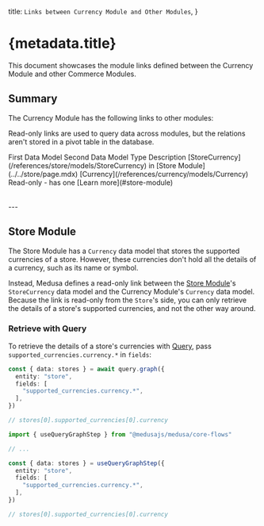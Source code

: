 
  title: `Links between Currency Module and Other Modules`,
}

# {metadata.title}

This document showcases the module links defined between the Currency Module and other Commerce Modules.

## Summary

The Currency Module has the following links to other modules:

<Note title="Tip">

Read-only links are used to query data across modules, but the relations aren't stored in a pivot table in the database.

</Note>

<Table>
  <Table.Header>
    <Table.Row>
      <Table.HeaderCell>
        First Data Model
      </Table.HeaderCell>
      <Table.HeaderCell>
        Second Data Model
      </Table.HeaderCell>
      <Table.HeaderCell>
        Type
      </Table.HeaderCell>
      <Table.HeaderCell>
        Description
      </Table.HeaderCell>
    </Table.Row>
  </Table.Header>
  <Table.Body>
    <Table.Row>
      <Table.Cell>
        [StoreCurrency](/references/store/models/StoreCurrency) in [Store Module](../../store/page.mdx)
      </Table.Cell>
      <Table.Cell>
        [Currency](/references/currency/models/Currency)
      </Table.Cell>
      <Table.Cell>
        Read-only - has one
      </Table.Cell>
      <Table.Cell>
        [Learn more](#store-module)
      </Table.Cell>
    </Table.Row>
  </Table.Body>
</Table>
---

## Store Module

The Store Module has a `Currency` data model that stores the supported currencies of a store. However, these currencies don't hold all the details of a currency, such as its name or symbol.

Instead, Medusa defines a read-only link between the [Store Module](../../store/page.mdx)'s `StoreCurrency` data model and the Currency Module's `Currency` data model. Because the link is read-only from the `Store`'s side, you can only retrieve the details of a store's supported currencies, and not the other way around.

### Retrieve with Query

To retrieve the details of a store's currencies with [Query](!docs!/learn/fundamentals/module-links/query), pass `supported_currencies.currency.*` in `fields`:

<CodeTabs group="relation-query">
  <CodeTab label="query.graph" value="method">

```ts
const { data: stores } = await query.graph({
  entity: "store",
  fields: [
    "supported_currencies.currency.*",
  ],
})

// stores[0].supported_currencies[0].currency
```

  </CodeTab>
  <CodeTab label="useQueryGraphStep" value="step">

```ts
import { useQueryGraphStep } from "@medusajs/medusa/core-flows"

// ...

const { data: stores } = useQueryGraphStep({
  entity: "store",
  fields: [
    "supported_currencies.currency.*",
  ],
})

// stores[0].supported_currencies[0].currency
```

  </CodeTab>
</CodeTabs>
